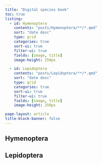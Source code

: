```yaml
---
title: "Digital species book"
toc: true
listing:
  - id: Hymenoptera
    contents: "posts/Hymenoptera/**/*.qmd"
    sort: "date desc"
    type: grid
    categories: true
    sort-ui: true
    filter-ui: true
    fields: [image, title]
    image-height: 250px

  - id: Lepidoptera
    contents: "posts/Lepidoptera/**/*.qmd"
    sort: "date desc"
    type: grid
    categories: true
    sort-ui: true
    filter-ui: true
    fields: [image, title]
    image-height: 250px

page-layout: article
title-block-banner: false
---
```


## Hymenoptera

::: {#Hymenoptera}
:::

## Lepidoptera

::: {#Lepidoptera}
:::